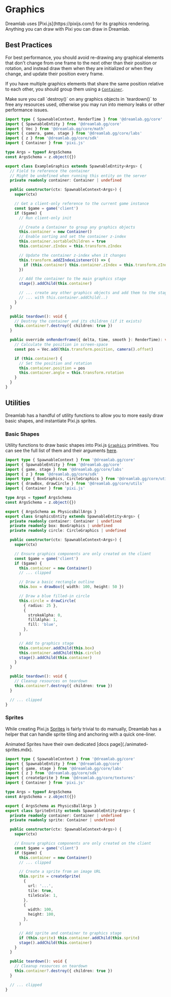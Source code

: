 
# Graphics

<UnderConstruction />

<Callout>
  Dreamlab uses [Pixi.js](https://pixijs.com/) for its graphics rendering.
  Anything you can draw with Pixi you can draw in Dreamlab.
</Callout>

## Best Practices

For best performance, you should avoid re-drawing any graphical elements that don't change from one frame to the next other than their position or rotation,
and instead draw them when they are initialized or when they change, and update their position every frame.

If you have multiple graphics elements that share the same position relative to each other, you should group them using a [`Container`](https://pixijs.download/dev/docs/PIXI.Container.html).

<Callout type='warning'>
  Make sure you call `destroy()` on any graphics objects in `teardown()` to free
  any resources used, otherwise you may run into memory leaks or other
  performance issues.
</Callout>

```ts filename="TypeScript"
import type { SpawnableContext, RenderTime } from '@dreamlab.gg/core'
import { SpawnableEntity } from '@dreamlab.gg/core'
import { Vec } from '@dreamlab.gg/core/math'
import { camera, game, stage } from '@dreamlab.gg/core/labs'
import { z } from '@dreamlab.gg/core/sdk'
import { Container } from 'pixi.js'

type Args = typeof ArgsSchema
const ArgsSchema = z.object({})

export class ExampleGraphics extends SpawnableEntity<Args> {
  // Field to reference the container
  // Might be undefined when running this entity on the server
  private readonly container: Container | undefined

  public constructor(ctx: SpawnableContext<Args>) {
    super(ctx)

    // Get a client-only reference to the current game instance
    const $game = game('client')
    if ($game) {
      // Run client-only init

      // Create a Container to group any graphics objects
      this.container = new Container()
      // Enable sorting and set the container z-index
      this.container.sortableChildren = true
      this.container.zIndex = this.transform.zIndex

      // Update the container z-index when it changes
      this.transform.addZIndexListener(() => {
        if (this.container) this.container.zIndex = this.transform.zIndex
      })

      // Add the container to the main graphics stage
      stage().addChild(this.container)

      // ... create any other graphics objects and add them to the stage
      // ... with this.container.addChild(..)
    }
  }

  public teardown(): void {
    // Destroy the container and its children (if it exists)
    this.container?.destroy({ children: true })
  }

  public override onRenderFrame({ delta, time, smooth }: RenderTime): void {
    // Calculate the position in screen-space
    const pos = Vec.add(this.transform.position, camera().offset)

    if (this.container) {
      // Set the position and rotation
      this.container.position = pos
      this.container.angle = this.transform.rotation
    }
  }
}
```

## Utilities

Dreamlab has a handful of utility functions to allow you to more easily draw basic shapes, and instantiate Pixi.js sprites.

### Basic Shapes

Utility functions to draw basic shapes into Pixi.js [`Graphics`](https://pixijs.download/dev/docs/PIXI.Graphics.html) primitives.
You can see the full list of them and their arguments [here](https://github.com/WorldQL/dreamlab-core/blob/trunk/src/utils/draw.ts).

```ts filename="TypeScript"
import type { SpawnableContext } from '@dreamlab.gg/core'
import { SpawnableEntity } from '@dreamlab.gg/core'
import { game, stage } from '@dreamlab.gg/core/labs'
import { z } from '@dreamlab.gg/core/sdk'
import type { BoxGraphics, CircleGraphics } from '@dreamlab.gg/core/utils'
import { drawBox, drawCircle } from '@dreamlab.gg/core/utils'
import { Container } from 'pixi.js'

type Args = typeof ArgsSchema
const ArgsSchema = z.object({})

export { ArgsSchema as PhysicsBallArgs }
export class GraphicsEntity extends SpawnableEntity<Args> {
  private readonly container: Container | undefined
  private readonly box: BoxGraphics | undefined
  private readonly circle: CircleGraphics | undefined

  public constructor(ctx: SpawnableContext<Args>) {
    super(ctx)

    // Ensure graphics components are only created on the client
    const $game = game('client')
    if ($game) {
      this.container = new Container()
      // ... clipped

      // Draw a basic rectangle outline
      this.box = drawBox({ width: 100, height: 50 })

      // Draw a blue filled-in circle
      this.circle = drawCircle(
        { radius: 25 },
        {
          strokeAlpha: 0,
          fillAlpha: 1,
          fill: 'blue',
        },
      )

      // Add to graphics stage
      this.container.addChild(this.box)
      this.container.addChild(this.circle)
      stage().addChild(this.container)
    }
  }

  public teardown(): void {
    // Cleanup resources on teardown
    this.container?.destroy({ children: true })
  }

  // ... clipped
}
```

### Sprites

While creating Pixi.js [Sprites](https://pixijs.download/dev/docs/PIXI.Sprite.html) is fairly trivial to do manually, Dreamlab has a helper
that can handle sprite tiling and anchoring with a quick one-liner.

<Callout>
  Animated Sprites have their own dedicated [docs page](./animated-sprites.mdx).
</Callout>

```ts filename="TypeScript"
import type { SpawnableContext } from '@dreamlab.gg/core'
import { SpawnableEntity } from '@dreamlab.gg/core'
import { game, stage } from '@dreamlab.gg/core/labs'
import { z } from '@dreamlab.gg/core/sdk'
import { createSprite } from '@dreamlab.gg/core/textures'
import { Container } from 'pixi.js'

type Args = typeof ArgsSchema
const ArgsSchema = z.object({})

export { ArgsSchema as PhysicsBallArgs }
export class SpriteEntity extends SpawnableEntity<Args> {
  private readonly container: Container | undefined
  private readonly sprite: Container | undefined

  public constructor(ctx: SpawnableContext<Args>) {
    super(ctx)

    // Ensure graphics components are only created on the client
    const $game = game('client')
    if ($game) {
      this.container = new Container()
      // ... clipped

      // Create a sprite from an image URL
      this.sprite = createSprite(
        {
          url: '...',
          tile: true,
          tileScale: 1,
        },
        {
          width: 100,
          height: 100,
        },
      )

      // Add sprite and container to graphics stage
      if (this.sprite) this.container.addChild(this.sprite)
      stage().addChild(this.container)
    }
  }

  public teardown(): void {
    // Cleanup resources on teardown
    this.container?.destroy({ children: true })
  }

  // ... clipped
}
```
